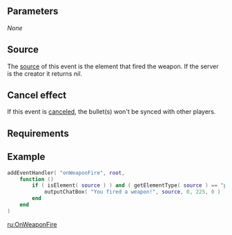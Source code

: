 
{{Server event}}

{{New items|3.0140|1.4|
This event is triggered when a custom weapon gets fired.
}}

==Parameters==
''None''

==Source==
The [[/event_system#Event_source.md|source]] of this event is the element that fired the weapon. If the server is the creator it returns ''nil''.

==Cancel effect==
If this event is [[/Event_system#Canceling.md|canceled]], the bullet(s) won't be synced with other players.

==Requirements==
{{Requirements|1.4|n/a}}

==Example== 
<syntaxhighlight lang="lua">
addEventHandler( "onWeaponFire", root,
    function ()
        if ( isElement( source ) ) and ( getElementType( source ) == "player" ) then
            outputChatBox( "You fired a weapon!", source, 0, 225, 0 )
        end
    end
)
</syntaxhighlight>
{{See also/Server event|Weapon events}}
[[/ru:OnWeaponFire.md|ru:OnWeaponFire]]